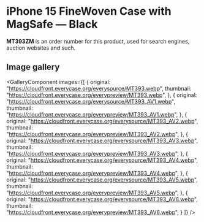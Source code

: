 
# iPhone 15 FineWoven Case with MagSafe — Black

<Callout type='info' emoji='👉🏻'>**MT393ZM** is an order number for this product, used for search engines, auction websites and such.</Callout>

## Image gallery

<GalleryComponent
    images={[
      {
        original: "https://cloudfront.everycase.org/everysource/MT393.webp",
        thumbnail: "https://cloudfront.everycase.org/everypreview/MT393.webp",
      },
      {
        original: "https://cloudfront.everycase.org/everysource/MT393_AV1.webp",
        thumbnail: "https://cloudfront.everycase.org/everypreview/MT393_AV1.webp",
      },
      {
        original: "https://cloudfront.everycase.org/everysource/MT393_AV2.webp",
        thumbnail: "https://cloudfront.everycase.org/everypreview/MT393_AV2.webp",
      },
      {
        original: "https://cloudfront.everycase.org/everysource/MT393_AV3.webp",
        thumbnail: "https://cloudfront.everycase.org/everypreview/MT393_AV3.webp",
      },
      {
        original: "https://cloudfront.everycase.org/everysource/MT393_AV4.webp",
        thumbnail: "https://cloudfront.everycase.org/everypreview/MT393_AV4.webp",
      },
      {
        original: "https://cloudfront.everycase.org/everysource/MT393_AV5.webp",
        thumbnail: "https://cloudfront.everycase.org/everypreview/MT393_AV5.webp",
      },
      {
        original: "https://cloudfront.everycase.org/everysource/MT393_AV6.webp",
        thumbnail: "https://cloudfront.everycase.org/everypreview/MT393_AV6.webp",
      }
    ]}
  />
